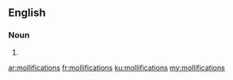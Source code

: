==English==

===Noun===
{{head|en|plural}}

# {{plural of|mollification|lang=en|nocat=1}}

[[ar:mollifications]]
[[fr:mollifications]]
[[ku:mollifications]]
[[my:mollifications]]